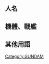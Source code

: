 {{CGroupH|name=GundamW|desc=新機動戰記GUNDAM W}}<noinclude>[[Category:ACG公共轉換組模板|{{SUBPAGENAME}}]]
[[Category:GUNDAM]]

==人名==
</noinclude>
{{CItem|zh-hans:希罗·尤尔;zh-hk:希羅·尤;zh-tw:希洛·唯;|original=ヒイロ・ユイ}}
{{CItem|zh-hans:希罗;zh-hk:希羅;zh-tw:希洛;|original=ヒイロ}}
{{CItem|zh-hans:迪奥;zh-hk:狄奧;zh-tw:迪歐;|original=デュオ}}
{{CItem|zh-hans:马克斯韦尔;zh-hk:麥韋;zh-tw:麥斯威爾;|original=マックスウェル}}
{{CItem|zh-hans:卡托鲁;zh-hk:卡多魯;zh-tw:卡特爾;|original=カトル}}
{{CItem|zh-hans:拉贝巴;zh-hk:魯賓;zh-tw:拉巴伯;|original=ラバーバ}}
{{CItem|zh-hans:温纳;zh-hk:溫拿;zh-tw:溫拿;|original=ウィナー}}
{{CItem|zh-hans:多洛华;zh-hk:多諾華;zh-tw:特洛瓦;|original=トロワ}}
{{CItem|zh-hans:巴顿;zh-hk:巴頓;zh-tw:巴頓;|original=バートン}}
{{CItem|zh-hans:莎莉·鲍;zh-hk:莎莉·普;zh-tw:莎莉·鮑;|original=サリィ・ポォ}}
{{CItem|zh-hans:托雷斯;zh-hk:杜魯斯;zh-tw:特列斯;|original=トレーズ}}
{{CItem|zh-hans:克休里纳达;zh-hk:國斯里達;zh-tw:克休里納達;|original=クシュリナーダ}}
{{CItem|zh-hans:桃樂斯;zh-hk:多洛詩;zh-tw:桃樂斯;|original=ドロシー}}
{{CItem|zh-hans:卡塔罗尼亚;zh-hk:卡達露亞;zh-tw:卡塔羅尼亞;|original=カタロニア}}
{{CItem|zh-hans:莉蒂·安;zh-hk:莉迪·安;zh-tw:蕾蒂·安;|original=レディ・アン}}
{{CItem|zh-hans:莉蒂;zh-hk:莉迪;zh-tw:蕾蒂;|original=レディ}}
{{CItem|zh-hans:鲁克雷奇亚;zh-hk:露洛莉亞;zh-tw:露克蕾琪亞;|original=ルクレツィア}}
{{CItem|zh-hans:鲁克雷奇亚·诺因;zh-hk:露洛莉亞·奈;zh-tw:露克蕾琪亞·諾茵;|original=ルクレツィア・ノイン}}
{{CItem|1=诺因=>zh-hk:奈;諾茵=>zh-hk:奈|original=ノイン}}
{{CItem|zh-hans:积古斯;zh-hk:薩古斯;zh-tw:傑克斯;|original=ゼクス}}
{{CItem|zh-hans:马吉斯;zh-hk:瑪基斯;zh-tw:馬吉斯;|original=マーキス}}
{{CItem|zh-hans:凯瑟琳;zh-hk:嘉芙蓮;zh-tw:凱瑟琳;|original=キャスリン}}
{{CItem|zh-hans:达利安;zh-hk:德利安;zh-tw:德利安;|original=ドーリアン}}
{{CItem|zh-hans:米利亞爾特;zh-hk:美利安多;zh-tw:米利亞爾特;|original=ミリアルド}}
{{CItem|zh-hans:匹斯克拉福特;zh-hk:卑斯賴多;zh-tw:匹斯克拉福特;|original=ピースクラフト}}
{{CItem|zh-hans:諾邊塔;zh-hk:洛賓達;zh-tw:諾邊塔;|original=ノベンタ}}
{{CItem|zh-hans:玛莉梅亚;zh-hk:瑪莉米亞;zh-tw:瑪莉梅亞;|original=マリーメイア}}
{{CItem|zh-hans:希爾妲;zh-hk:比露迪;zh-tw:希爾妲;|original=ヒルデ}}
<noinclude>

==機體、戰艦==
</noinclude>
{{CItem|zh:GUNDAM;zh-hans:高达;zh-hk:高達;zh-tw:鋼彈;|original=ガンダム}}
{{CItem|zh-hans:万年和平号;zh-hk:卑斯米里安;zh-tw:萬年和平號;|original=ピースミリオン}}
{{CItem|zh-hans:重装;zh-hk:重砲手;zh-tw:重武裝;|original=ヘビーアームズ}}
{{CItem|zh-hans:托尔吉斯;zh-hk:多魯基斯;zh-tw:托爾吉斯;|original=トールギス}}
{{CItem|zh-hans:里欧;zh-hk:力傲;zh-tw:里歐;|original=リーオー}}
{{CItem|zh:次代GUNDAM; zh-cn:艾比安高达;zh-hk:高達艾比安;zh-tw:次代鋼彈;|original=ガンダムエピオン}}
{{CItem|zh:艾比安GUNDAM; zh-cn:艾比安高达;zh-hk:高達艾比安;zh-tw:次代鋼彈;|original=ガンダムエピオン}}
{{CItem|zh:GUNDAM艾比安; zh-cn:艾比安高达;zh-hk:高達艾比安;zh-tw:次代鋼彈;|original=ガンダムエピオン}}
{{CItem|zh-hans:艾比安;zh-hk:艾比安;zh-tw:次代;|original=エピオン}}
{{CItem|zh-hans:沙贝特;zh-hk:沙彼多;zh-tw:沙貝特;|original=サーペント}}
{{CItem|zh-hans:马格纳克;zh-hk:馬格納克;zh-tw:馬格亞納克;|original=マグアナック}}
{{CItem|zh-hans:马格纳克;zh-hk:馬格納克;zh-tw:馬格亞那克;|original=マグアナック}}
{{CItem|zh-hans:特拉哥斯;zh-hk:多拉哥士;zh-tw:特拉哥斯;|original=トラゴス}}
{{CItem|zh-hans:陶拉斯;zh-hk:特拉士;zh-tw:陶拉斯;|original=トーラス}}
{{CItem|zh-hans:艾亚利兹;zh-hk:艾亞尼斯;zh-tw:艾亞利茲;|original=エアリーズ}}
{{CItem|zh-hans:坎沙;zh-hk:基沙;zh-tw:坎沙;|original=キャンサー}}
{{CItem|zh-hans:比尔哥;zh-hk:比歌;zh-tw:比爾哥;|original=ビルゴ}}
{{CItem|zh-hans:拜叶特;zh-hk:韋洛特;zh-tw:拜葉特;|original=ヴァイエイト}}
{{CItem|zh-hans:麥丘留士; zh-cn:汉摩斯; zh-hk:梅利克斯;zh-tw:漢摩斯;|original=メリクリウス}}
{{CItem|zh-hans:欧利凡特;zh-hk:奧利芬度;zh-tw:歐利凡特;|original=オリファント}}
{{CItem|zh-hans:沙彼多; zh-cn:巨蛇; zh-hk:沙波多;zh-tw:沙貝特;|original=サーペント}}
<noinclude>

==其他用語==
</noinclude>
{{CItem|zh:GUNDAM W;zh-hans:高达W;zh-hk:高達W;zh-tw:鋼彈W;|original=ガンダムW}}

{{CItem|zh-hans:聖克王國;zh-hk:聖克王國;zh-tw:山克王國;|original=サンクキングダム}}
{{CItem|zh-hans:白色獠牙;zh-hk:白色革命軍;zh-tw:白色獠牙;|original=ホワイトファング}}
{{CItem|zh-hans:罗姆斐拉;zh-hk:洛姆菲拉;zh-tw:羅姆斐拉;|original=ホワイトファング}}

{{CItem|zh-hans:光束;zh-hk:鐳射;zh-tw:光束;|original=ビーム}}
{{CItem|zh-hans:光束军刀;zh-hk:鐳射劍;zh-tw:光束軍刀;|original=ビーム・サーベル}}
{{CItem|zh-hans:电热;zh-hk:熱能;zh-tw:電熱;|original=ヒート}}
{{CItem|zh-hans:來福槍; zh-cn:来福枪; zh-hk:步槍;zh-tw:步槍;|original=ライフル}}

{{CGroupF}}
<noinclude>